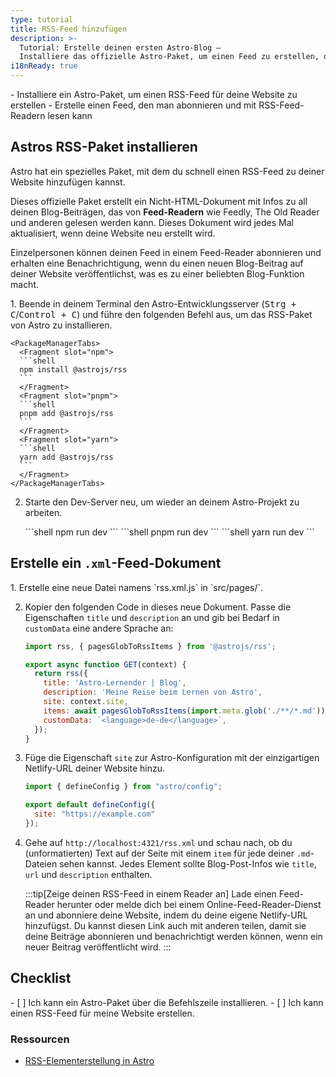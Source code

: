 ```yaml
---
type: tutorial
title: RSS-Feed hinzufügen
description: >-
  Tutorial: Erstelle deinen ersten Astro-Blog —
  Installiere das offizielle Astro-Paket, um einen Feed zu erstellen, den deine Leser abonnieren können
i18nReady: true
---
```



<PreCheck>
  - Installiere ein Astro-Paket, um einen RSS-Feed für deine Website zu erstellen
  - Erstelle einen Feed, den man abonnieren und mit RSS-Feed-Readern lesen kann
</PreCheck>

## Astros RSS-Paket installieren

Astro hat ein spezielles Paket, mit dem du schnell einen RSS-Feed zu deiner Website hinzufügen kannst. 

Dieses offizielle Paket erstellt ein Nicht-HTML-Dokument mit Infos zu all deinen Blog-Beiträgen, das von **Feed-Readern** wie Feedly, The Old Reader und anderen gelesen werden kann.
Dieses Dokument wird jedes Mal aktualisiert, wenn deine Website neu erstellt wird.

Einzelpersonen können deinen Feed in einem Feed-Reader abonnieren und erhalten eine Benachrichtigung, wenn du einen neuen Blog-Beitrag auf deiner Website veröffentlichst, was es zu einer beliebten Blog-Funktion macht.

<Steps>
1. Beende in deinem Terminal den Astro-Entwicklungsserver (<kbd>Strg + C</kbd>/<kbd>Control + C</kbd>) und führe den folgenden Befehl aus, um das RSS-Paket von Astro zu installieren.

    <PackageManagerTabs>
      <Fragment slot="npm">
      ```shell
      npm install @astrojs/rss
      ```
      </Fragment>
      <Fragment slot="pnpm">
      ```shell
      pnpm add @astrojs/rss
      ```
      </Fragment>
      <Fragment slot="yarn">
      ```shell
      yarn add @astrojs/rss
      ```
      </Fragment>
    </PackageManagerTabs>

2. Starte den Dev-Server neu, um wieder an deinem Astro-Projekt zu arbeiten.

    <PackageManagerTabs>
      <Fragment slot="npm">
      ```shell
      npm run dev
      ```
      </Fragment>
      <Fragment slot="pnpm">
      ```shell
      pnpm run dev
      ```
      </Fragment>
      <Fragment slot="yarn">
      ```shell
      yarn run dev
      ```
      </Fragment>
    </PackageManagerTabs>
</Steps>

## Erstelle ein `.xml`-Feed-Dokument

<Steps>
1. Erstelle eine neue Datei namens `rss.xml.js` in `src/pages/`.

2. Kopier den folgenden Code in dieses neue Dokument.
   Passe die Eigenschaften `title` und `description` an und gib bei Bedarf in `customData` eine andere Sprache an:

    ```js title="src/pages/rss.xml.js"
    import rss, { pagesGlobToRssItems } from '@astrojs/rss';

    export async function GET(context) {
      return rss({
        title: 'Astro-Lernender | Blog',
        description: 'Meine Reise beim Lernen von Astro',
        site: context.site,
        items: await pagesGlobToRssItems(import.meta.glob('./**/*.md')),
        customData: `<language>de-de</language>`,
      });
    }
    ```

3. Füge die Eigenschaft `site` zur Astro-Konfiguration mit der einzigartigen Netlify-URL deiner Website hinzu.

    ```js title="astro.config.mjs" ins={4}
    import { defineConfig } from "astro/config";

    export default defineConfig({
      site: "https://example.com"
    });
    ```
    
4. Gehe auf `http://localhost:4321/rss.xml` und schau nach, ob du (unformatierten) Text auf der Seite mit einem `item` für jede deiner `.md`-Dateien sehen kannst.
   Jedes Element sollte Blog-Post-Infos wie `title`, `url` und `description` enthalten.

    :::tip[Zeige deinen RSS-Feed in einem Reader an]
    Lade einen Feed-Reader herunter oder melde dich bei einem Online-Feed-Reader-Dienst an und abonniere deine Website, indem du deine eigene Netlify-URL hinzufügst. Du kannst diesen Link auch mit anderen teilen, damit sie deine Beiträge abonnieren und benachrichtigt werden können, wenn ein neuer Beitrag veröffentlicht wird.
    :::

</Steps>

<Box icon="check-list">

## Checklist

<Checklist>
- [ ] Ich kann ein Astro-Paket über die Befehlszeile installieren.
- [ ] Ich kann einen RSS-Feed für meine Website erstellen.
</Checklist>
</Box>

### Ressourcen

- [RSS-Elementerstellung in Astro](/de/recipes/rss/#verwendung-von-glob-imports)
